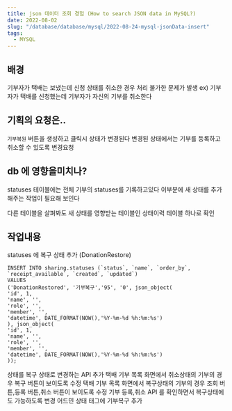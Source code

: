```yaml
---
title: json 데이터 조회 경험 (How to search JSON data in MySQL?)
date: 2022-08-02
slug: "/database/database/mysql/2022-08-24-mysql-jsonData-insert"
tags:
  - MYSQL
---
```


## 배경

기부자가 택배는 보냈는데 신청 상태를 취소한 경우 처리 불가한 문제가 발생
ex) 기부자가 택배를 신청했는데 기부자가 자신의 기부를 취소한다

## 기획의 요청은..
`기부복원` 버튼을 생성하고 클릭시 상태가 변경된다
변경된 상태에서는 기부를 등록하고 취소할 수 있도록 변경요청

## db 에 영향을미치나?
statuses 테이블에는 전체 기부의 statuses를 기록하고있다
이부분에 새 상태를 추가해주는 작업이 필요해 보인다

다른 테이블을 살펴봐도 새 상태를 영향받는 테이블인 상태이력 테이블 하나로 확인

## 작업내용
statuses 에 복구 상태 추가 (DonationRestore)
```
INSERT INTO sharing.statuses (`status`, `name`, `order_by`, `receipt_available`, `created`, `updated`)
VALUES
('DonationRestored', '기부복구','95', '0', json_object(
'id', 1,
'name', '',
'role', '',
'member', '',
'datetime', DATE_FORMAT(NOW(),'%Y-%m-%d %h:%m:%s')
), json_object(
'id', 1,
'name', '',
'role', '',
'member', '',
'datetime', DATE_FORMAT(NOW(),'%Y-%m-%d %h:%m:%s')
));

```
상태를 복구 상태로 변경하는 API 추가
택배 기부 목록 화면에서 취소상태의 기부의 경우 복구 버튼이 보이도록 수정
택배 기부 목록 화면에서 복구상태의 기부의 경우 조회 버튼,등록 버튼,취소 버튼이 보이도록 수정
기부 등록,취소 API 를 확인하면서 복구상태에도 가능하도록 변경
어드민 상태 태그에 기부복구 추가

###


